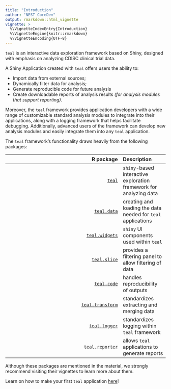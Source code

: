 ```yaml
---
title: "Introduction"
author: "NEST CoreDev"
output: rmarkdown::html_vignette
vignette: >
  %\VignetteIndexEntry{Introduction}
  %\VignetteEngine{knitr::rmarkdown}
  %\VignetteEncoding{UTF-8}
---
```


`teal` is an interactive data exploration framework based on Shiny, designed with emphasis on analyzing CDISC clinical trial data.

A Shiny Application created with `teal` offers users the ability to:

- Import data from external sources;
- Dynamically filter data for analysis;
- Generate reproducible code for future analysis
- Create downloadable reports of analysis results _(for analysis modules that support reporting)_.

Moreover, the `teal` framework provides application developers with a wide range of customizable standard analysis modules to integrate into their applications, along with a logging framework that helps facilitate debugging.
Additionally, advanced users of the framework can develop new analysis modules and easily integrate them into any `teal` application.

The `teal` framework's functionality draws heavily from the following packages:  

| R package                                                                | Description                  |
|-------------------------------------------------------------------------:|:-----------------------------|
|[`teal`](https://github.com/insightsengineering/teal)                     | `shiny`-based interactive exploration framework for analyzing data|
|[`teal.data`](https://github.com/insightsengineering/teal.data)           | creating and loading the data needed for `teal` applications|
|[`teal.widgets`](https://github.com/insightsengineering/teal.widgets)     | `shiny` UI components used within `teal`|
|[`teal.slice`](https://github.com/insightsengineering/teal.slice)         | provides a filtering panel to allow filtering of data|
|[`teal.code`](https://github.com/insightsengineering/teal.code)           | handles reproducibility of outputs|
|[`teal.transform`](https://github.com/insightsengineering/teal.transform) | standardizes extracting and merging data|
|[`teal.logger`](https://github.com/insightsengineering/teal.logger)       | standardizes logging within `teal` framework|
|[`teal.reporter`](https://github.com/insightsengineering/teal.reporter)   | allows `teal` applications to generate reports|

Although these packages are mentioned in the material, we strongly recommend visiting their vignettes to learn more about them.

Learn on how to make your first `teal` application [here](https://insightsengineering.github.io/teal/main/articles/teal.html)!
